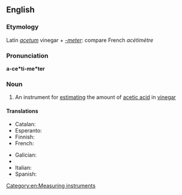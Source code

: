 ==English==

===Etymology===
Latin ''[[acetum]]'' vinegar + ''[[-meter]]'': compare French ''acétimètre''

===Pronunciation===
'''a-ce*ti-me*ter'''

===Noun===
{{en-noun}}

# An instrument for [[estimating]] the amount of [[acetic acid]] in [[vinegar]]

====Translations====
{{trans-top|an instrument}}
* Catalan: {{t|ca|acetímetre|m}}
* Esperanto: {{t-|eo|acetimetro|xs=Esperanto}}
* Finnish: {{t-|fi|asetometri}}
* French: {{t-|fr|acétimètre|m}}
{{trans-mid}}
* Galician: {{t|gl|acetímetro|m}}
* {{trreq|de}}
* Italian: {{t-|it|acetimetro|m}}
* Spanish: {{t|es|acetímetro|m}}
{{trans-bottom}}

[[Category:en:Measuring instruments]]